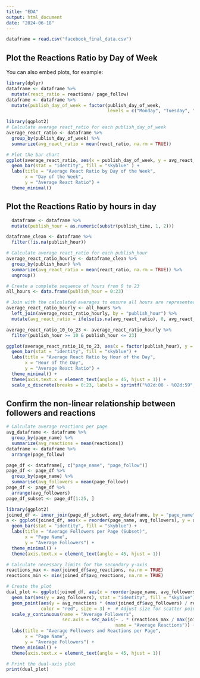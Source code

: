 ```yaml
---
title: "EDA"
output: html_document
date: "2024-06-18"
---
```


```r
dataframe = read.csv("facebook_final_data.csv")
```

## Plot the Reactions Ratio by Day of Week

You can also embed plots, for example:

```r
library(dplyr)
dataframe <- dataframe %>%
  mutate(react_ratio = reactions/ page_follow)
dataframe <- dataframe %>%
  mutate(publish_day_of_week = factor(publish_day_of_week, 
                                      levels = c("Monday", "Tuesday", "Wednesday", "Thursday", "Friday", "Saturday", "Sunday")))
```

```r
library(ggplot2)
# Calculate average react_ratio for each publish_day_of_week
average_react_ratio <- dataframe %>%
  group_by(publish_day_of_week) %>%
  summarize(avg_react_ratio = mean(react_ratio, na.rm = TRUE))

# Plot the bar chart
ggplot(average_react_ratio, aes(x = publish_day_of_week, y = avg_react_ratio)) +
  geom_bar(stat = "identity", fill = "skyblue" ) +
  labs(title = "Average React Ratio by Day of the Week",
       x = "Day of the Week",
       y = "Average React Ratio") +
  theme_minimal()
```

## Plot the Reactions Ratio by hours in day

```r
  dataframe <- dataframe %>%
  mutate(publish_hour = as.numeric(substr(publish_time, 1, 2)))
```

```r
dataframe_clean <- dataframe %>%
  filter(!is.na(publish_hour))

# Calculate average react_ratio for each publish_hour
average_react_ratio_hourly <- dataframe_clean %>%
  group_by(publish_hour) %>%
  summarize(avg_react_ratio = mean(react_ratio, na.rm = TRUE)) %>%
  ungroup()

# Create a complete sequence of hours from 0 to 23
all_hours <- data.frame(publish_hour = 0:23)

# Join with the calculated averages to ensure all hours are represented
average_react_ratio_hourly <- all_hours %>%
  left_join(average_react_ratio_hourly, by = "publish_hour") %>%
  mutate(avg_react_ratio = ifelse(is.na(avg_react_ratio), 0, avg_react_ratio))
```

```r
average_react_ratio_10_to_23 <- average_react_ratio_hourly %>%
  filter(publish_hour >= 10 & publish_hour <= 23)

ggplot(average_react_ratio_10_to_23, aes(x = factor(publish_hour), y = avg_react_ratio)) +
  geom_bar(stat = "identity", fill = "skyblue") +
  labs(title = "Average React Ratio by Hour of the Day",
       x = "Hour of the Day",
       y = "Average React Ratio") +
  theme_minimal() +
  theme(axis.text.x = element_text(angle = 45, hjust = 1)) +
  scale_x_discrete(breaks = 0:23, labels = sprintf("%02d:00 - %02d:59", 0:23, 0:23))


```

## Confirm the non-linear relationship between followers and reactions

```r
# Calculate average reactions per page
avg_dataframe <- dataframe %>%
  group_by(page_name) %>%
  summarize(avg_reactions = mean(reactions))
dataframe <- dataframe %>%
  arrange(page_follow)

```

```r
page_df <- dataframe[, c("page_name", "page_follow")]
page_df <- page_df %>%
  group_by(page_name) %>%
  summarise(avg_followers = mean(page_follow))
page_df <- page_df %>%
  arrange(avg_followers)
page_df_subset <- page_df[1:25, ]

```

```r
library(ggplot2)
joined_df <- inner_join(page_df_subset, avg_dataframe, by = "page_name")
a <- ggplot(joined_df, aes(x = reorder(page_name, avg_followers), y = avg_followers)) +
  geom_bar(stat = "identity", fill = "skyblue") +
  labs(title = "Average Followers per Page (Subset)",
       x = "Page Name",
       y = "Average Followers") +
  theme_minimal() +
  theme(axis.text.x = element_text(angle = 45, hjust = 1))
```

```r


# Calculate necessary limits for the secondary y-axis
reactions_max <- max(joined_df$avg_reactions, na.rm = TRUE)
reactions_min <- min(joined_df$avg_reactions, na.rm = TRUE)

# Create the plot
dual_plot <- ggplot(joined_df, aes(x = reorder(page_name, avg_followers))) +
  geom_bar(aes(y = avg_followers), stat = "identity", fill = "skyblue") +
  geom_point(aes(y = avg_reactions * (max(joined_df$avg_followers) / reactions_max)), 
             color = "red", size = 3) +  # Adjust size for scatter points
  scale_y_continuous(name = "Average Followers",
                     sec.axis = sec_axis(~ . * (reactions_max / max(joined_df$avg_followers)), 
                                         name = "Average Reactions")) +
  labs(title = "Average Followers and Reactions per Page",
       x = "Page Name",
       y = "Average Followers") +
  theme_minimal() +
  theme(axis.text.x = element_text(angle = 45, hjust = 1))

# Print the dual-axis plot
print(dual_plot)

```
